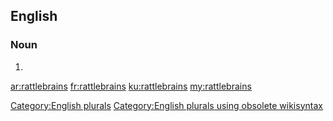 ==English==

===Noun===
{{head|en}}

# {{plural of|rattlebrain}}

[[Category:English plurals]][[Category:English plurals using obsolete wikisyntax]]

[[ar:rattlebrains]]
[[fr:rattlebrains]]
[[ku:rattlebrains]]
[[my:rattlebrains]]